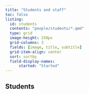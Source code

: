```yaml
---
title: "Students and staff"
toc: false
listing: 
  id: students
  contents: "people/students/*.qmd"
  type: grid
  image-height: 250px
  grid-columns: 3
  fields: [image, title, subtitle]
  grid-item-align: center
  sort: sortby
  field-display-names: 
      started: "Started"
---
```


## Students

::: {#students}
:::
